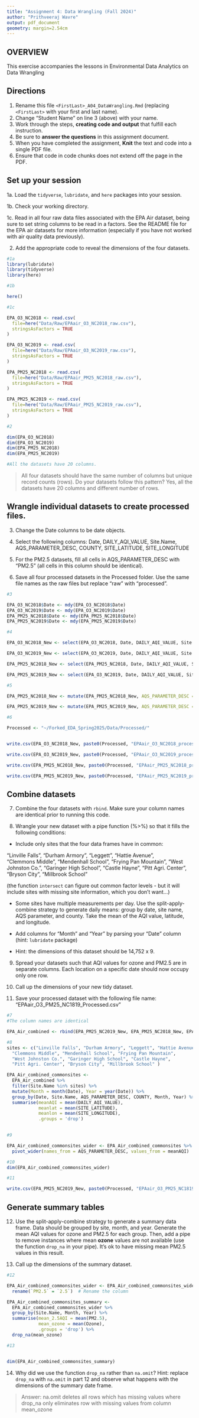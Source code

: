 ```yaml
---
title: "Assignment 4: Data Wrangling (Fall 2024)"
author: "Prithveeraj Wavre"
output: pdf_document
geometry: margin=2.54cm
---
```


## OVERVIEW

This exercise accompanies the lessons in Environmental Data Analytics on Data Wrangling 

## Directions

1. Rename this file `<FirstLast>_A04_DataWrangling.Rmd` (replacing `<FirstLast>` with your first and last name).
2. Change "Student Name" on line 3 (above) with your name.
3. Work through the steps, **creating code and output** that fulfill each instruction.
4. Be sure to **answer the questions** in this assignment document.
5. When you have completed the assignment, **Knit** the text and code into a single PDF file.
6. Ensure that code in code chunks does not extend off the page in the PDF.


## Set up your session 

1a. Load the `tidyverse`,  `lubridate`, and `here` packages into your session.

1b. Check your working directory.

1c. Read in all four raw data files associated with the EPA Air dataset, being sure to set string columns to be read in a factors. See the README file for the EPA air datasets for more information (especially if you have not worked with air quality data previously). 

2. Add the appropriate code to reveal the dimensions of the four datasets. 

```r
#1a 
library(lubridate)
library(tidyverse)
library(here)

#1b 

here()

#1c 

EPA_O3_NC2018 <- read.csv(
  file=here("Data/Raw/EPAair_O3_NC2018_raw.csv"), 
  stringsAsFactors = TRUE
)

EPA_O3_NC2019 <- read.csv(
  file=here("Data/Raw/EPAair_O3_NC2019_raw.csv"), 
  stringsAsFactors = TRUE
)

EPA_PM25_NC2018 <- read.csv(
  file=here("Data/Raw/EPAair_PM25_NC2018_raw.csv"), 
  stringsAsFactors = TRUE
)

EPA_PM25_NC2019 <- read.csv(
  file=here("Data/Raw/EPAair_PM25_NC2019_raw.csv"), 
  stringsAsFactors = TRUE
)

#2 

dim(EPA_O3_NC2018)
dim(EPA_O3_NC2019)
dim(EPA_PM25_NC2018)
dim(EPA_PM25_NC2019)

#All the datasets have 20 columns. 
```

>All four datasets should have the same number of columns but unique record counts (rows). Do your datasets follow this pattern?
Yes, all the datasets have 20 columns and different number of rows.  

## Wrangle individual datasets to create processed files.

3. Change the Date columns to be date objects.

4. Select the following columns: Date, DAILY_AQI_VALUE, Site.Name, AQS_PARAMETER_DESC, COUNTY, SITE_LATITUDE, SITE_LONGITUDE

5. For the PM2.5 datasets, fill all cells in AQS_PARAMETER_DESC with "PM2.5" (all cells in this column should be identical).

6. Save all four processed datasets in the Processed folder. Use the same file names as the raw files but replace "raw" with "processed".

```r
#3

EPA_O3_NC2018$Date <- mdy(EPA_O3_NC2018$Date)
EPA_O3_NC2019$Date <- mdy(EPA_O3_NC2019$Date)
EPA_PM25_NC2018$Date <- mdy(EPA_PM25_NC2018$Date)
EPA_PM25_NC2019$Date <- mdy(EPA_PM25_NC2019$Date)

#4

EPA_O3_NC2018_New <- select(EPA_O3_NC2018, Date, DAILY_AQI_VALUE, Site.Name, AQS_PARAMETER_DESC, COUNTY, SITE_LATITUDE, SITE_LONGITUDE)

EPA_O3_NC2019_New <- select(EPA_O3_NC2019, Date, DAILY_AQI_VALUE, Site.Name, AQS_PARAMETER_DESC, COUNTY, SITE_LATITUDE, SITE_LONGITUDE)

EPA_PM25_NC2018_New <- select(EPA_PM25_NC2018, Date, DAILY_AQI_VALUE, Site.Name, AQS_PARAMETER_DESC, COUNTY, SITE_LATITUDE, SITE_LONGITUDE)

EPA_PM25_NC2019_New <- select(EPA_O3_NC2019, Date, DAILY_AQI_VALUE, Site.Name, AQS_PARAMETER_DESC, COUNTY, SITE_LATITUDE, SITE_LONGITUDE)

#5

EPA_PM25_NC2018_New <- mutate(EPA_PM25_NC2018_New, AQS_PARAMETER_DESC = "2.5")

EPA_PM25_NC2019_New <- mutate(EPA_PM25_NC2019_New, AQS_PARAMETER_DESC = "2.5")

#6

Processed <- "~/Forked_EDA_Spring2025/Data/Processed/"


write.csv(EPA_O3_NC2018_New, paste0(Processed, "EPAair_O3_NC2018_processed.csv"), row.names = FALSE)

write.csv(EPA_O3_NC2019_New, paste0(Processed, "EPAair_O3_NC2019_processed.csv"), row.names = FALSE)

write.csv(EPA_PM25_NC2018_New, paste0(Processed, "EPAair_PM25_NC2018_processed.csv"), row.names = FALSE)

write.csv(EPA_PM25_NC2019_New, paste0(Processed, "EPAair_PM25_NC2019_processed.csv"), row.names = FALSE)
```


## Combine datasets

7. Combine the four datasets with `rbind`. Make sure your column names are identical prior to running this code.

8. Wrangle your new dataset with a pipe function (%>%) so that it fills the following conditions: 

  * Include only sites that the four data frames have in common:  
    
  "Linville Falls", "Durham Armory", "Leggett", "Hattie Avenue",  
  "Clemmons Middle", "Mendenhall School", "Frying Pan Mountain", 
  "West Johnston Co.", "Garinger High School", "Castle Hayne", 
  "Pitt Agri. Center", "Bryson City", "Millbrook School" 
  
  (the function `intersect` can figure out common factor levels - but it will include sites with missing site information, which you don't want...) 

  * Some sites have multiple measurements per day. Use the split-apply-combine strategy to generate daily means: group by date, site name, AQS parameter, and county. Take the mean of the AQI value, latitude, and longitude.
  
  * Add columns for "Month" and "Year" by parsing your "Date" column (hint: `lubridate` package)
  
  * Hint: the dimensions of this dataset should be 14,752 x 9.

9. Spread your datasets such that AQI values for ozone and PM2.5 are in separate columns. Each location on a specific date should now occupy only one row.

10. Call up the dimensions of your new tidy dataset.

11. Save your processed dataset with the following file name: "EPAair_O3_PM25_NC1819_Processed.csv"

```r
#7 
#The column names are identical 

EPA_Air_combined <- rbind(EPA_PM25_NC2019_New, EPA_PM25_NC2018_New, EPA_O3_NC2019_New, EPA_O3_NC2018_New )

#8 
sites <- c("Linville Falls", "Durham Armory", "Leggett", "Hattie Avenue",  
  "Clemmons Middle", "Mendenhall School", "Frying Pan Mountain", 
  "West Johnston Co.", "Garinger High School", "Castle Hayne", 
  "Pitt Agri. Center", "Bryson City", "Millbrook School" )

EPA_Air_combined_commonsites <- 
  EPA_Air_combined %>% 
  filter(Site.Name %in% sites) %>% 
  mutate(Month = month(Date), Year = year(Date)) %>% 
  group_by(Date, Site.Name, AQS_PARAMETER_DESC, COUNTY, Month, Year) %>% 
  summarise(meanAQI = mean(DAILY_AQI_VALUE),
            meanlat = mean(SITE_LATITUDE), 
            meanlon = mean(SITE_LONGITUDE),
            .groups = 'drop')
  

#9

EPA_Air_combined_commonsites_wider <- EPA_Air_combined_commonsites %>%
  pivot_wider(names_from = AQS_PARAMETER_DESC, values_from = meanAQI)

#10
dim(EPA_Air_combined_commonsites_wider)

#11

write.csv(EPA_PM25_NC2019_New, paste0(Processed, "EPAair_O3_PM25_NC1819_Processed.csv"), row.names = FALSE)
```


## Generate summary tables

12. Use the split-apply-combine strategy to generate a summary data frame. Data should be grouped by site, month, and year. Generate the mean AQI values for ozone and PM2.5 for each group. Then, add a pipe to remove instances where mean **ozone** values are not available (use the function `drop_na` in your pipe). It's ok to have missing mean PM2.5 values in this result. 

13. Call up the dimensions of the summary dataset.

```r

#12

EPA_Air_combined_commonsites_wider <- EPA_Air_combined_commonsites_wider %>%
  rename(`PM2.5` = `2.5`)  # Rename the column

EPA_Air_combined_commonsites_summary <- 
  EPA_Air_combined_commonsites_wider %>% 
  group_by(Site.Name, Month, Year) %>% 
  summarise(mean_2.5AQI = mean(PM2.5),
            mean_ozone = mean(Ozone), 
            .groups = 'drop') %>% 
  drop_na(mean_ozone)

#13


dim(EPA_Air_combined_commonsites_summary)
```

14. Why did we use the function `drop_na` rather than `na.omit`? Hint: replace `drop_na` with `na.omit` in part 12 and observe what happens with the dimensions of the summary date frame.

> Answer: 
na.omit deletes all rows which has missing values where drop_na only eliminates row with missing values from column mean_ozone
